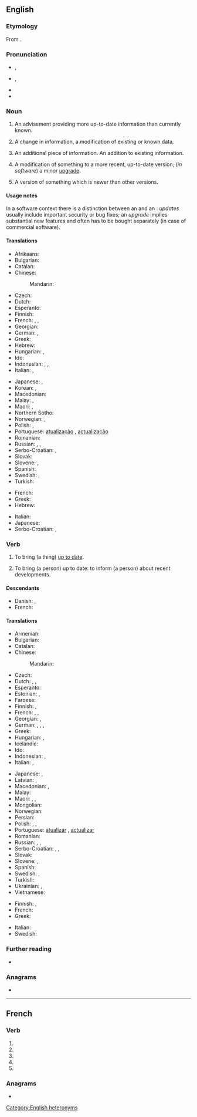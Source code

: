 {{also|Update|updaté}}
==English==

===Etymology===
From {{prefix|en|up|date}}.

===Pronunciation===
* {{a|noun}} {{enPR|ŭp'dāt}}, {{IPA|/ˈʌp.deɪt/|lang=en}}
* {{a|verb}} {{enPR|əp-dāt'|əp'dāt}}, {{IPA|/əpˈdeɪt/|/ˈʌp.deɪt/|lang=en}}
* {{audio|En-us-update.ogg|Audio (US)|lang=en}}
* {{rhymes|eɪt|lang=en}}

===Noun===
{{en-noun}}

# An advisement providing more up-to-date information than currently known.
#: {{ux|en|He gave me an '''update''' on the situation in New York.}}
# A change in information, a modification of existing or known data.
#: {{ux|en|I just made an '''update''' to the Wikipedia article on guerillas.}}
# An additional piece of information. An addition to existing information.
#: {{ux|en|I just made an '''update''' to my blog about my trip to Rome.}}
# A modification of something to a more recent, up-to-date version; (''in software'') a minor [[upgrade]].
#: {{ux|en|Our database receives an '''update''' every morning at 3 AM.}}
#: {{ux|en|I have a couple of '''updates''' to install on your laptop.}}
# A version of something which is newer than other versions.
#: {{ux|en|You should try the '''update''': it rocks.}}

====Usage notes====
In a software context there is a distinction between an {{m|en|update}} and an {{m|en|upgrade}}: ''updates''  usually include important security {{l|en|patch|patches|id=Q208218}} or bug fixes; an ''upgrade'' implies substantial new features and often has to be bought separately (in case of commercial software).

====Translations====
{{trans-top|action of making something up to date}}
* Afrikaans: {{t|af|opdateer}}
* Bulgarian: {{t|bg|актуализация|f}}
* Catalan: {{t|ca|actualització|f}}
* Chinese:
*: Mandarin: {{t+|cmn|更新|tr=gēngxīn|sc=Hani}}
* Czech: {{t|cs|aktualizace|f}}
* Dutch: {{t+|nl|bijwerking|f}}
* Esperanto: {{t|eo|ĝisdatigo}}
* Finnish: {{t+|fi|päivitys}}
* French: {{t+|fr|mise à jour|f}}, {{t+|fr|actualisation|f}}, {{t+|fr|update|m}}
* Georgian: {{t|ka|განახლება}}
* German: {{t+|de|Aktualisierung|f}}, {{t+|de|Update|n}}
* Greek: {{t+|el|ενημέρωση|f}}
* Hebrew: {{t|he|עדכון|m|tr=idkun|sc=Hebr}}
* Hungarian: {{t|hu|frissítés}}, {{q|rare}} {{t|hu|aktualizáció}} <!-- is that even used? -->
* Ido: {{t|io|aktualigo}}
* Indonesian: {{t|id|pemutakhiran}}, {{t+|id|pembaruan}}, {{t|id|pengkinian}}
* Italian: {{t+|it|aggiornamento|m}}, {{t+|it|attualizzazione|f}}
{{trans-mid}}
* Japanese: {{t+|ja|更新|tr=こうしん, kōshin}}, {{t+|ja|アップデート|tr=appudēto|sc=Jpan}}
* Korean: {{t|ko|갱신}}, {{t|ko|업데이트}}
* Macedonian: {{t|mk|ажурирање}}
* Malay: {{t|ms|kemas kini}}, {{t|ms|kemaskinian}}
* Maori: {{t|mi|whakahāngaitanga}}, {{t|mi|whakamohoatanga}}
* Northern Sotho: {{t|nso|mpshafatša}}
* Norwegian: {{t|no|ajourføring}}, {{t+|no|oppdatering}}
* Polish: {{t+|pl|aktualizacja|f}}, {{t|pl|uaktualnienie|n}}
* Portuguese: [[atualização]] {{g|f}} {{qualifier|Brazil}}, [[actualização]] {{g|f}} {{qualifier|Portugal}}
* Romanian: {{t+|ro|actualizare|f}}
* Russian: {{t+|ru|обновле́ние|n}}, {{t+|ru|актуализа́ция|f}}, {{t+|ru|апде́йт|m|tr=apdɛ́jt}}
* Serbo-Croatian: {{t|sh|ažuriranje|n}}, {{t+|sh|aktualizacija|f}}
* Slovak: {{t|sk|aktualizácia|f}}
* Slovene: {{t|sl|posodobitev|f}}, {{t|sl|aktualizacija|f}}
* Spanish: {{t+|es|actualización|f}}
* Swedish: {{t+|sv|uppdatering}}, {{t+|sv|aktualisering}}
* Turkish: {{t+|tr|güncelleme}}
{{trans-bottom}}

{{trans-top|action of advising someone so that they are up to date}}
* French: {{t+|fr|mise à jour|f}}
* Greek: {{t+|el|ενημέρωση|f}}
* Hebrew: {{t|he|עדכון|m|tr=idkun|sc=Hebr}}
{{trans-mid}}
* Italian: {{t+|it|aggiornamento|m}}
* Japanese: {{t|ja|沙汰|tr=さた, sata}}
* Serbo-Croatian: {{t|sh|ažuriranje}}, {{t|sh|brifiranje}}
{{trans-bottom}}

===Verb===
{{en-verb|updat}}

# {{lb|en|transitive}} To bring (a thing) [[up to date]].
#: {{ux|en|I need to '''update''' my records to take account of the most recent transaction.}}
# {{lb|en|transitive}} To bring (a person) up to date: to inform (a person) about recent developments.
#: {{ux|en|'''Update''' me on what happened while I was away.}}

====Descendants====
* Danish: {{l|da|opdatere}}, {{l|da|opdatering}}
* French: {{l|fr|updater}}

====Translations====
{{trans-top|to make something up to date}}
* Armenian: {{t+|hy|թարմացնել}}
* Bulgarian: {{t+|bg|актуализирам}}
* Catalan: {{t+|ca|actualitzar}}
* Chinese:
*: Mandarin: {{t+|cmn|更新|tr=gēngxīn|sc=Hani}}
* Czech: {{t|cs|aktualizovat}}
* Dutch: {{t+|nl|bijwerken}}, {{t|nl|op punt stellen}}, {{t+|nl|actualiseren}}
* Esperanto: {{t|eo|ĝisdatigi}}
* Estonian: {{t|et|aktualiseerima}}, {{t|et|uuendama}}
* Faroese: {{t|fo|dagføra}}
* Finnish: {{t+|fi|päivittää}}, {{t|fi|ajantasaistaa}}
* French: {{t+|fr|mettre à jour}}, {{t+|fr|actualiser}}, {{t+|fr|updater}} {{qualifier|computing}}
* Georgian: {{t|ka|აახლებს}}, {{t|ka|განაახლებს}}
* German: {{t+|de|aktualisieren}}, {{t|de|auf den neuesten Stand bringen}}, {{t|de|auf den jüngsten Stand bringen}}, {{t|de|aufdatieren}}
* Greek: {{t+|el|ενημερώνω}}
* Hungarian: {{t+|hu|aktualizál}}, {{t+|hu|frissít}}
* Icelandic: {{t|is|uppfæra}}
* Ido: {{t+|io|aktualigar}}
* Indonesian: {{t+|id|memutakhirkan}}, {{t+|id|memperbarui}}
* Italian: {{t+|it|aggiornare}}, {{t+|it|attualizzare}}
{{trans-mid}}
* Japanese: {{t+|ja|更新|tr=こうしんする, kōshin suru|alt=更新する|sc=Jpan}}, {{t+|ja|アップデート|tr=appudēto suru|alt=アップデートする|sc=Jpan}}
* Latvian: {{t|lv|aktualizēt}}, {{t|lv|atjaunināt}}
* Macedonian: {{t|mk|ажурира}}, {{t|mk|обновува}}
* Malay: {{t|ms|mengemaskinikan}}
* Maori: {{t|mi|whakahāngai}}, {{t|mi|whakahou}}, {{t|mi|whakamohoa}}
* Mongolian: {{t+|mn|шинэчлэх|sc=Cyrl}}
* Norwegian: {{t+|no|oppdatere}}
* Persian: {{t|fa|به‌روزرسانی|tr=beruzresâni}}
* Polish: {{t+|pl|aktualizować|impf}}, {{t|pl|zaktualizować|pf}}, {{t|pl|uaktualnić|pf}}
* Portuguese: [[atualizar]] {{qualifier|Brazil}}, [[actualizar]] {{qualifier|Portugal}}
* Romanian: {{t+|ro|actualiza}}
* Russian: {{t+|ru|обновля́ть|impf}}, {{t+|ru|обнови́ть|pf}}, {{t+|ru|актуализировать|tr=aktualizirovat'|sc=Cyrl}}
* Serbo-Croatian: {{t+|sh|ažurirati}}, {{t+|sh|nadograditi}}, {{t+|sh|aktualizirati}}
* Slovak: {{t|sk|aktualizovať}}
* Slovene: {{t|sl|aktualizirati}}, {{t|sl|posodobiti}}
* Spanish: {{t+|es|actualizar}}
* Swedish: {{t+|sv|uppdatera}}, {{t+|sv|aktualisera}}
* Turkish: {{t+|tr|güncellemek}}
* Ukrainian: {{t|uk|актуалізувати}}, {{t|uk|оновлювати}}
* Vietnamese: {{t+|vi|cập nhật}}
{{trans-bottom}}

{{trans-top|to advise a person so that they are up to date}}
* Finnish: {{t|fi|[[pitää]] [[ajan tasalla]]}}, {{t|fi|[[saattaa]] [[ajan tasalle]]}}
* French: {{t|fr|mettre au courant}}
* Greek: {{t+|el|ενημερώνω}}
{{trans-mid}}
* Italian: {{t+|it|aggiornare}}
* Swedish: {{t+|sv|uppdatera}}
{{trans-bottom}}

===Further reading===
* {{pedia|dab=update}}

===Anagrams===
* {{anagrams|en|a=adeptu|tapued}}

[[Category:English heteronyms]]

----

==French==

===Verb===
{{head|fr|verb form}}

# {{inflection of|updater||1|s|pres|indc|lang=fr}}
# {{inflection of|updater||3|s|pres|indc|lang=fr}}
# {{inflection of|updater||1|s|pres|subj|lang=fr}}
# {{inflection of|updater||1|s|pres|subj|lang=fr}}
# {{inflection of|updater||2|s|impr|lang=fr}}

===Anagrams===
* {{l|fr|députa}}